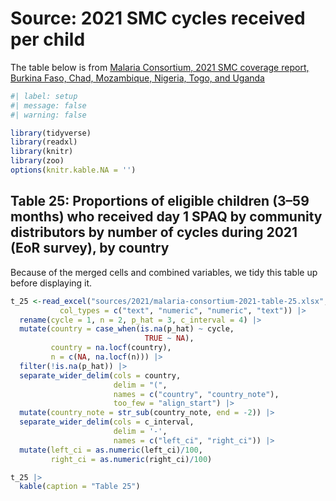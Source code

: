 # Source: 2021 SMC cycles received per child {#sec-smc-per-child}

The table below is from [Malaria Consortium, 2021 SMC coverage report, Burkina Faso, Chad, Mozambique, Nigeria, Togo, and Uganda](https://files.givewell.org/files/DWDA%202009/Malaria%20Consortium/Malaria_Consortium_2021_SMC_coverage_report_Burkina_Faso_Chad_Mozambique_Nigeria_Togo_and_Uganda.pdf)

```r
#| label: setup
#| message: false
#| warning: false

library(tidyverse)
library(readxl)
library(knitr)
library(zoo)
options(knitr.kable.NA = '')
```

## Table 25: Proportions of eligible children (3–59 months) who received day 1 SPAQ by community distributors by number of cycles during 2021 (EoR survey), by country

Because of the merged cells and combined variables, we tidy this table up before displaying it.

```r
t_25 <-read_excel("sources/2021/malaria-consortium-2021-table-25.xlsx",
           col_types = c("text", "numeric", "numeric", "text")) |>
  rename(cycle = 1, n = 2, p_hat = 3, c_interval = 4) |>
  mutate(country = case_when(is.na(p_hat) ~ cycle,
                              TRUE ~ NA),
         country = na.locf(country),
         n = c(NA, na.locf(n))) |>
  filter(!is.na(p_hat)) |>
  separate_wider_delim(cols = country,
                       delim = "(",
                       names = c("country", "country_note"),
                       too_few = "align_start") |>
  mutate(country_note = str_sub(country_note, end = -2)) |>
  separate_wider_delim(cols = c_interval,
                       delim = '-',
                       names = c("left_ci", "right_ci")) |>
  mutate(left_ci = as.numeric(left_ci)/100,
         right_ci = as.numeric(right_ci)/100)

t_25 |>
  kable(caption = "Table 25")
```
